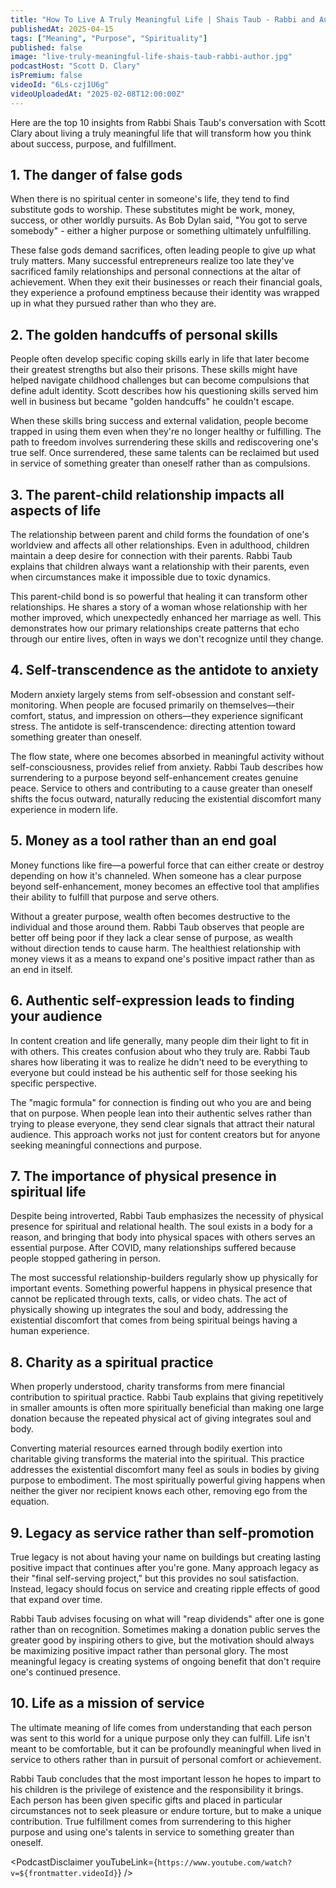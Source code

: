 ```yaml
---
title: "How To Live A Truly Meaningful Life | Shais Taub - Rabbi and Author"
publishedAt: 2025-04-15
tags: ["Meaning", "Purpose", "Spirituality"]
published: false
image: "live-truly-meaningful-life-shais-taub-rabbi-author.jpg"
podcastHost: "Scott D. Clary"
isPremium: false
videoId: "6Ls-czj1U6g"
videoUploadedAt: "2025-02-08T12:00:00Z"
---
```



<PodcastSummaryPageLayout frontmatter={frontmatter}>

Here are the top 10 insights from Rabbi Shais Taub's conversation with Scott Clary about living a truly meaningful life that will transform how you think about success, purpose, and fulfillment.

## 1. The danger of false gods

When there is no spiritual center in someone's life, they tend to find substitute gods to worship. These substitutes might be work, money, success, or other worldly pursuits. As Bob Dylan said, "You got to serve somebody" - either a higher purpose or something ultimately unfulfilling.

These false gods demand sacrifices, often leading people to give up what truly matters. Many successful entrepreneurs realize too late they've sacrificed family relationships and personal connections at the altar of achievement. When they exit their businesses or reach their financial goals, they experience a profound emptiness because their identity was wrapped up in what they pursued rather than who they are.

## 2. The golden handcuffs of personal skills

People often develop specific coping skills early in life that later become their greatest strengths but also their prisons. These skills might have helped navigate childhood challenges but can become compulsions that define adult identity. Scott describes how his questioning skills served him well in business but became "golden handcuffs" he couldn't escape.

When these skills bring success and external validation, people become trapped in using them even when they're no longer healthy or fulfilling. The path to freedom involves surrendering these skills and rediscovering one's true self. Once surrendered, these same talents can be reclaimed but used in service of something greater than oneself rather than as compulsions.

## 3. The parent-child relationship impacts all aspects of life

The relationship between parent and child forms the foundation of one's worldview and affects all other relationships. Even in adulthood, children maintain a deep desire for connection with their parents. Rabbi Taub explains that children always want a relationship with their parents, even when circumstances make it impossible due to toxic dynamics.

This parent-child bond is so powerful that healing it can transform other relationships. He shares a story of a woman whose relationship with her mother improved, which unexpectedly enhanced her marriage as well. This demonstrates how our primary relationships create patterns that echo through our entire lives, often in ways we don't recognize until they change.

## 4. Self-transcendence as the antidote to anxiety

Modern anxiety largely stems from self-obsession and constant self-monitoring. When people are focused primarily on themselves—their comfort, status, and impression on others—they experience significant stress. The antidote is self-transcendence: directing attention toward something greater than oneself.

The flow state, where one becomes absorbed in meaningful activity without self-consciousness, provides relief from anxiety. Rabbi Taub describes how surrendering to a purpose beyond self-enhancement creates genuine peace. Service to others and contributing to a cause greater than oneself shifts the focus outward, naturally reducing the existential discomfort many experience in modern life.

## 5. Money as a tool rather than an end goal

Money functions like fire—a powerful force that can either create or destroy depending on how it's channeled. When someone has a clear purpose beyond self-enhancement, money becomes an effective tool that amplifies their ability to fulfill that purpose and serve others.

Without a greater purpose, wealth often becomes destructive to the individual and those around them. Rabbi Taub observes that people are better off being poor if they lack a clear sense of purpose, as wealth without direction tends to cause harm. The healthiest relationship with money views it as a means to expand one's positive impact rather than as an end in itself.

## 6. Authentic self-expression leads to finding your audience

In content creation and life generally, many people dim their light to fit in with others. This creates confusion about who they truly are. Rabbi Taub shares how liberating it was to realize he didn't need to be everything to everyone but could instead be his authentic self for those seeking his specific perspective.

The "magic formula" for connection is finding out who you are and being that on purpose. When people lean into their authentic selves rather than trying to please everyone, they send clear signals that attract their natural audience. This approach works not just for content creators but for anyone seeking meaningful connections and purpose.

## 7. The importance of physical presence in spiritual life

Despite being introverted, Rabbi Taub emphasizes the necessity of physical presence for spiritual and relational health. The soul exists in a body for a reason, and bringing that body into physical spaces with others serves an essential purpose. After COVID, many relationships suffered because people stopped gathering in person.

The most successful relationship-builders regularly show up physically for important events. Something powerful happens in physical presence that cannot be replicated through texts, calls, or video chats. The act of physically showing up integrates the soul and body, addressing the existential discomfort that comes from being spiritual beings having a human experience.

## 8. Charity as a spiritual practice

When properly understood, charity transforms from mere financial contribution to spiritual practice. Rabbi Taub explains that giving repetitively in smaller amounts is often more spiritually beneficial than making one large donation because the repeated physical act of giving integrates soul and body.

Converting material resources earned through bodily exertion into charitable giving transforms the material into the spiritual. This practice addresses the existential discomfort many feel as souls in bodies by giving purpose to embodiment. The most spiritually powerful giving happens when neither the giver nor recipient knows each other, removing ego from the equation.

## 9. Legacy as service rather than self-promotion

True legacy is not about having your name on buildings but creating lasting positive impact that continues after you're gone. Many approach legacy as their "final self-serving project," but this provides no soul satisfaction. Instead, legacy should focus on service and creating ripple effects of good that expand over time.

Rabbi Taub advises focusing on what will "reap dividends" after one is gone rather than on recognition. Sometimes making a donation public serves the greater good by inspiring others to give, but the motivation should always be maximizing positive impact rather than personal glory. The most meaningful legacy is creating systems of ongoing benefit that don't require one's continued presence.

## 10. Life as a mission of service

The ultimate meaning of life comes from understanding that each person was sent to this world for a unique purpose only they can fulfill. Life isn't meant to be comfortable, but it can be profoundly meaningful when lived in service to others rather than in pursuit of personal comfort or achievement.

Rabbi Taub concludes that the most important lesson he hopes to impart to his children is the privilege of existence and the responsibility it brings. Each person has been given specific gifts and placed in particular circumstances not to seek pleasure or endure torture, but to make a unique contribution. True fulfillment comes from surrendering to this higher purpose and using one's talents in service to something greater than oneself.

<PodcastDisclaimer
  youTubeLink={`https://www.youtube.com/watch?v=${frontmatter.videoId}`}
/>

</PodcastSummaryPageLayout>
